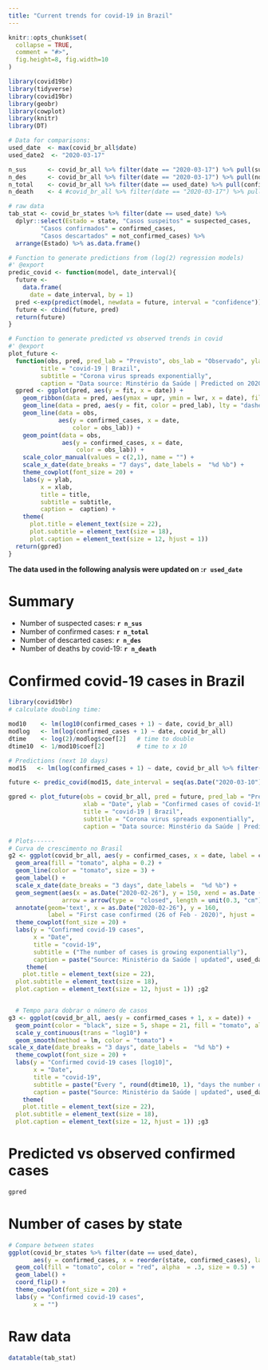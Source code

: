 ```yaml
---
title: "Current trends for covid-19 in Brazil"
---
```


```r
knitr::opts_chunk$set(
  collapse = TRUE,
  comment = "#>",
  fig.height=8, fig.width=10
)
```

```r
library(covid19br)
library(tidyverse)
library(covid19br)
library(geobr)
library(cowplot)
library(knitr)
library(DT)

# Data for comparisons:
used_date  <- max(covid_br_all$date)
used_date2  <- "2020-03-17"

n_sus      <- covid_br_all %>% filter(date == "2020-03-17") %>% pull(suspected_cases)
n_des      <- covid_br_all %>% filter(date == "2020-03-17") %>% pull(not_confirmed_cases)
n_total    <- covid_br_all %>% filter(date == used_date) %>% pull(confirmed_cases)
n_death    <- 4 #covid_br_all %>% filter(date == "2020-03-17") %>% pull(deaths)

# raw data
tab_stat <- covid_br_states %>% filter(date == used_date) %>% 
  dplyr::select(Estado = state, "Casos suspeitos" = suspected_cases, 
         "Casos confirmados" = confirmed_cases,
         "Casos descartados" = not_confirmed_cases) %>% 
  arrange(Estado) %>% as.data.frame()
```

```r
# Function to generate predictions from (log(2) regression models)
#' @export
predic_covid <- function(model, date_interval){
  future <-
    data.frame(
      date = date_interval, by = 1)
  pred <-exp(predict(model, newdata = future, interval = "confidence"))
  future <- cbind(future, pred)
  return(future)
}

# Function to generate predicted vs observed trends in covid
#' @export
plot_future <-
  function(obs, pred, pred_lab = "Previsto", obs_lab = "Observado", ylab = "Casos confirmados covid-19", xlab = "Data",
         title = "covid-19 | Brazil",
         subtitle = "Corona virus spreads exponentially",
         caption = "Data source: Minstério da Saúde | Predicted on 2020-03-15") {
  gpred <- ggplot(pred, aes(y = fit, x = date)) +
    geom_ribbon(data = pred, aes(ymax = upr, ymin = lwr, x = date), fill = "gray", alpha = .5) +
    geom_line(data = pred, aes(y = fit, color = pred_lab), lty = "dashed") +
    geom_line(data = obs,
              aes(y = confirmed_cases, x = date,
                  color = obs_lab)) +
    geom_point(data = obs,
               aes(y = confirmed_cases, x = date,
                   color = obs_lab)) +
    scale_color_manual(values = c(2,1), name = "") +
    scale_x_date(date_breaks = "7 days", date_labels =  "%d %b") +
    theme_cowplot(font_size = 20) +
    labs(y = ylab,
         x = xlab,
         title = title,
         subtitle = subtitle,
         caption =  caption) +
    theme(
      plot.title = element_text(size = 22),
      plot.subtitle = element_text(size = 18),
      plot.caption = element_text(size = 12, hjust = 1))
  return(gpred)
}
```

__The data used in the following analysis were updated on :`r used_date`__

# Summary

* Number of suspected cases: __`r n_sus`__  
* Number of confirmed cases: __`r n_total`__  
* Number of descarted cases: __`r n_des`__  
* Number of deaths by covid-19: __`r n_death`__  



# Confirmed covid-19 cases in Brazil

```r

library(covid19br)
# calculate doubling time:

mod10    <- lm(log10(confirmed_cases + 1) ~ date, covid_br_all)
modlog   <- lm(log(confirmed_cases + 1) ~ date, covid_br_all)
dtime    <- log(2)/modlog$coef[2]   # time to double
dtime10  <- 1/mod10$coef[2]         # time to x 10

# Predictions (next 10 days)
mod15   <- lm(log(confirmed_cases + 1) ~ date, covid_br_all %>% filter(date <= "2020-03-15"))

future <- predic_covid(mod15, date_interval = seq(as.Date("2020-03-10"), as.Date("2020-03-20"), 1))

gpred <- plot_future(obs = covid_br_all, pred = future, pred_lab = "Predicted", obs_lab = "Observed",
                     xlab = "Date", ylab = "Confirmed cases of covid-19",
                     title = "covid-19 | Brazil", 
                     subtitle = "Corona virus spreads exponentially",
                     caption = "Data source: Minstério da Saúde | Predicted on 2020-03-15") 

# Plots------
# Curva de crescimento no Brasil
g2 <- ggplot(covid_br_all, aes(y = confirmed_cases, x = date, label = confirmed_cases)) +
  geom_area(fill = "tomato", alpha = 0.2) +
  geom_line(color = "tomato", size = 3) +
  geom_label() +
  scale_x_date(date_breaks = "3 days", date_labels =  "%d %b") +
  geom_segment(aes(x = as.Date("2020-02-26"), y = 150, xend = as.Date ("2020-02-26"), yend = 5),
               arrow = arrow(type =  "closed", length = unit(0.3, "cm"))) +
  annotate(geom='text', x = as.Date("2020-02-26"), y = 160,
           label = "First case confirmed (26 of Feb - 2020)", hjust =  0, size = 7) +
  theme_cowplot(font_size = 20) +
  labs(y = "Confirmed covid-19 cases",
       x = "Date",
       title = "covid-19",
       subtitle = ("The number of cases is growing exponentially"),
       caption = paste("Source: Ministério da Saúde | updated", used_date)) +
     theme( 
    plot.title = element_text(size = 22),
  plot.subtitle = element_text(size = 18),
  plot.caption = element_text(size = 12, hjust = 1)) ;g2


  # Tempo para dobrar o número de casos
g3 <- ggplot(covid_br_all, aes(y = confirmed_cases + 1, x = date)) +
  geom_point(color = "black", size = 5, shape = 21, fill = "tomato", alpha = .75) +
  scale_y_continuous(trans = "log10") +
  geom_smooth(method = lm, color = "tomato") +
scale_x_date(date_breaks = "3 days", date_labels =  "%d %b") +
  theme_cowplot(font_size = 20) +
  labs(y = "Confirmed covid-19 cases [log10]",
       x = "Date",
       title = "covid-19",
       subtitle = paste("Every ", round(dtime10, 1), "days the number of cases increases 10 times!"),
       caption = paste("Source: Ministério da Saúde | updated", used_date)) +
    theme( 
    plot.title = element_text(size = 22),
  plot.subtitle = element_text(size = 18),
  plot.caption = element_text(size = 12, hjust = 1)) ;g3
```

# Predicted vs observed confirmed cases

```r
gpred
```

# Number of cases by state

```r
# Compare between states
ggplot(covid_br_states %>% filter(date == used_date), 
       aes(y = confirmed_cases, x = reorder(state, confirmed_cases), label = confirmed_cases)) +
  geom_col(fill = "tomato", color = "red", alpha  = .3, size = 0.5) +
  geom_label() +
  coord_flip() +
  theme_cowplot(font_size = 20) +
  labs(y = "Confirmed covid-19 cases",
       x = "")
```

# Raw data

```r
datatable(tab_stat)
```
